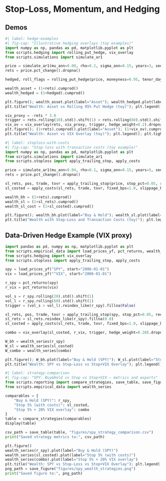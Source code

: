 
# Stop-Loss, Momentum, and Hedging

## Demos

```python
#| label: hedge-examples
#| fig-cap: "Illustrative hedging overlays (toy examples)"
import numpy as np, pandas as pd, matplotlib.pyplot as plt
from scripts.hedging import rolling_put_hedge, vix_overlay
from scripts.simulations import simulate_ar1

price = simulate_ar1(mu_ann=0.00, rho=0.2, sigma_ann=0.15, years=3, seed=123)
rets = price.pct_change().dropna()

hedged, roll_flags = rolling_put_hedge(price, moneyness=0.95, tenor_days=21, iv_annual=0.20)

wealth_asset = (1+rets).cumprod()
wealth_hedged = (1+hedged).cumprod()

plt.figure(); wealth_asset.plot(label="Asset"); wealth_hedged.plot(label="Put-hedged")
plt.title("Wealth: Asset vs Rolling 95% Put Hedge (toy)"); plt.legend(); plt.tight_layout(); plt.show()

vix_proxy = -rets * 3.0
trigger = rets.rolling(10).std().shift(1) > rets.rolling(60).std().shift(1)
vix_ov = vix_overlay(rets, vix_proxy, trigger, hedge_weight=0.2).dropna()
plt.figure(); (1+rets).cumprod().plot(label="Asset"); (1+vix_ov).cumprod().plot(label="VIX overlay")
plt.title("Wealth: Asset vs VIX Overlay (toy)"); plt.legend(); plt.tight_layout(); plt.show()
```

```python
#| label: stoploss-with-costs
#| fig-cap: "Stop-loss with transaction costs (toy example)"
import numpy as np, pandas as pd, matplotlib.pyplot as plt
from scripts.simulations import simulate_ar1
from scripts.stoploss import apply_trailing_stop, apply_costs

price = simulate_ar1(mu_ann=0.04, rho=0.1, sigma_ann=0.15, years=5, seed=7)
rets = price.pct_change().dropna()

sl_rets, pos, trade, tovr = apply_trailing_stop(price, stop_pct=0.05, reenter_above_peak=True)
sl_costed = apply_costs(sl_rets, trade, tovr, fixed_bps=1.0, slippage_bps=2.0, spread_bps=5.0)

wealth_bh = (1+rets).cumprod()
wealth_sl = (1+sl_rets).cumprod()
wealth_sl_cost = (1+sl_costed).cumprod()

plt.figure(); wealth_bh.plot(label="Buy & Hold"); wealth_sl.plot(label="Stop 5% (no costs)"); wealth_sl_cost.plot(label="Stop 5% (with costs)")
plt.title("Wealth with Stop-Loss and Transaction Costs (toy)"); plt.legend(); plt.tight_layout(); plt.show()
```

## Data-Driven Hedge Example (VIX proxy)

```python
import pandas as pd, numpy as np, matplotlib.pyplot as plt
from scripts.empirical_data import load_prices_yf, pct_returns, wealth_series
from scripts.hedging import vix_overlay
from scripts.stoploss import apply_trailing_stop, apply_costs

spy = load_prices_yf("SPY", start="2006-01-01")
vix = load_prices_yf("^VIX", start="2006-01-01")

r_spy = pct_returns(spy)
r_vix = pct_returns(vix)

vol_s = r_spy.rolling(20).std().shift(1)
vol_l = r_spy.rolling(60).std().shift(1)
trigger = (vol_s > vol_l).reindex_like(r_spy).fillna(False)

sl_rets, pos, trade, tovr = apply_trailing_stop(spy, stop_pct=0.05, reenter_above_peak=True)
sl_rets = sl_rets.reindex_like(r_spy).fillna(0.0)
sl_costed = apply_costs(sl_rets, trade, tovr, fixed_bps=1.0, slippage_bps=2.0, spread_bps=5.0)

combo = vix_overlay(sl_costed, r_vix, trigger, hedge_weight=0.20).dropna()

W_bh = wealth_series(r_spy)
W_sl = wealth_series(sl_costed)
W_combo = wealth_series(combo)

plt.figure(); W_bh.plot(label="Buy & Hold (SPY)"); W_sl.plot(label="Stop 5% (with costs)"); W_combo.plot(label="Stop 5% + 20% VIX overlay")
plt.title("Wealth: SPY vs Stop-Loss vs Stop+VIX Overlay"); plt.legend(); plt.tight_layout(); plt.show()
```

```python
#| label: strategy-comparison
#| fig-cap: "SPY: Buy&Hold vs Stop vs Stop+VIX — metrics and exports"
from scripts.reporting import compare_strategies, save_table, save_figure
from scripts.empirical_data import wealth_series

comparables = {
    "Buy & Hold (SPY)": r_spy,
    "Stop 5% (with costs)": sl_costed,
    "Stop 5% + 20% VIX overlay": combo
}
table = compare_strategies(comparables)
display(table)

csv_path = save_table(table, "figures/spy_strategy_comparison.csv")
print("Saved strategy metrics to:", csv_path)

plt.figure()
wealth_series(r_spy).plot(label="Buy & Hold (SPY)")
wealth_series(sl_costed).plot(label="Stop 5% (with costs)")
wealth_series(combo).plot(label="Stop 5% + 20% VIX overlay")
plt.title("Wealth: SPY vs Stop-Loss vs Stop+VIX Overlay"); plt.legend()
png_path = save_figure("figures/spy_wealth_strategies.png")
print("Saved figure to:", png_path)
```
